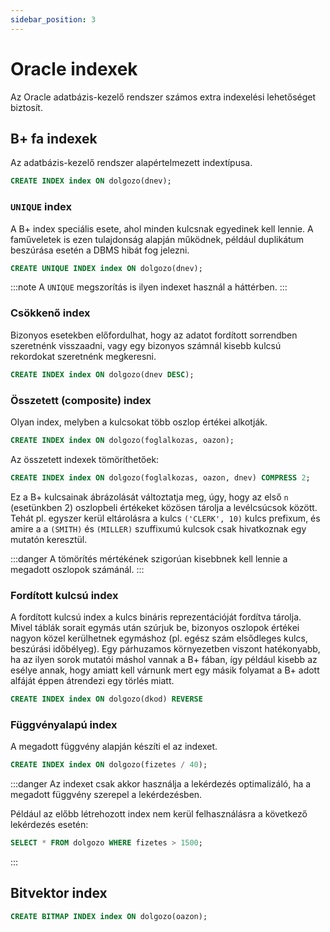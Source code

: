 ```yaml
---
sidebar_position: 3
---
```


# Oracle indexek

Az Oracle adatbázis-kezelő rendszer számos extra indexelési lehetőséget biztosít.

## B+ fa indexek

Az adatbázis-kezelő rendszer alapértelmezett indextípusa.

```sql
CREATE INDEX index ON dolgozo(dnev);
```
 
### `UNIQUE` index

A B+ index speciális esete, ahol minden kulcsnak egyedinek kell lennie. A faműveletek is ezen tulajdonság alapján működnek,
például duplikátum beszúrása esetén a DBMS hibát fog jelezni.

```sql
CREATE UNIQUE INDEX index ON dolgozo(dnev);
```

:::note
A `UNIQUE` megszorítás is ilyen indexet használ a háttérben.
:::

### Csökkenő index

Bizonyos esetekben előfordulhat, hogy az adatot fordított sorrendben szeretnénk visszaadni, vagy egy bizonyos számnál
kisebb kulcsú rekordokat szeretnénk megkeresni.

```sql
CREATE INDEX index ON dolgozo(dnev DESC);
```

### Összetett (composite) index

Olyan index, melyben a kulcsokat több oszlop értékei alkotják.
```sql
CREATE INDEX index ON dolgozo(foglalkozas, oazon);
```

Az összetett indexek tömöríthetőek:
```sql
CREATE INDEX index ON dolgozo(foglalkozas, oazon, dnev) COMPRESS 2;
```

Ez a B+ kulcsainak ábrázolását változtatja meg, úgy, hogy az első `n` (esetünkben 2) oszlopbeli értékeket közösen
tárolja a levélcsúcsok között. Tehát pl. egyszer kerül eltárolásra a kulcs `('CLERK', 10)` kulcs prefixum, és amire a
a `(SMITH)` és `(MILLER)` szuffixumú kulcsok csak hivatkoznak egy mutatón keresztül.

:::danger
A tömörítés mértékének szigorúan kisebbnek kell lennie a megadott oszlopok számánál.
:::

### Fordított kulcsú index
A fordított kulcsú index a kulcs bináris reprezentációját fordítva tárolja. Mivel táblák sorait egymás után szúrjuk be,
bizonyos oszlopok értékei nagyon közel kerülhetnek egymáshoz (pl. egész szám elsődleges kulcs, beszúrási időbélyeg).
Egy párhuzamos környezetben viszont hatékonyabb, ha az ilyen sorok mutatói máshol vannak a B+ fában, így például kisebb
az esélye annak, hogy amiatt kell várnunk mert egy másik folyamat a B+ adott alfáját éppen átrendezi egy törlés miatt.

```sql
CREATE INDEX index ON dolgozo(dkod) REVERSE
```

### Függvényalapú index

A megadott függvény alapján készíti el az indexet.

```sql
CREATE INDEX index ON dolgozo(fizetes / 40);
```

:::danger
Az indexet csak akkor használja a lekérdezés optimalizáló, ha a megadott függvény szerepel a lekérdezésben.

Például az előbb létrehozott index nem kerül felhasználásra a következő lekérdezés esetén:
```sql
SELECT * FROM dolgozo WHERE fizetes > 1500;
```
:::

## Bitvektor index

```sql
CREATE BITMAP INDEX index ON dolgozo(oazon);
```
